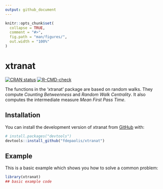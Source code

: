 ```yaml
---
output: github_document
---
```


<!-- README.md is generated from README.Rmd. Please edit that file -->

```r
knitr::opts_chunk$set(
  collapse = TRUE,
  comment = "#>",
  fig.path = "man/figures/",
  out.width = "100%"
)
```

# xtranat

<!-- badges: start -->
[![CRAN status](https://www.r-pkg.org/badges/version/xtranat)](https://CRAN.R-project.org/package=xtranat)
[![R-CMD-check](https://github.com/fdepaolis/xtranat/actions/workflows/R-CMD-check.yaml/badge.svg)](https://github.com/fdepaolis/xtranat/actions/workflows/R-CMD-check.yaml)
<!-- badges: end -->

The functions in the 'xtranat' package are based on random walks. They compute *Counting Betweenness* and *Random Walk Centrality*. It also computes the intermediate measure *Mean First Pass Time*.

## Installation

You can install the development version of xtranat from [GitHub](https://github.com/) with:

``` r
# install.packages("devtools")
devtools::install_github("fdepaolis/xtranat")
```

## Example

This is a basic example which shows you how to solve a common problem:

```r
library(xtranat)
## basic example code
```

